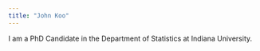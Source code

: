 ```yaml
---
title: "John Koo"
---
```


I am a PhD Candidate in the Department of Statistics at Indiana University.
